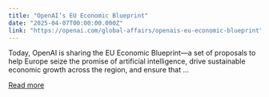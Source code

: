 ```yaml
---
title: "OpenAI’s EU Economic Blueprint"
date: "2025-04-07T00:00:00.000Z"
link: "https://openai.com/global-affairs/openais-eu-economic-blueprint"
---
```


Today, OpenAI is sharing the EU Economic Blueprint—a set of proposals to help Europe seize the promise of artificial intelligence, drive sustainable economic growth across the region, and ensure that ...

[Read more](https://openai.com/global-affairs/openais-eu-economic-blueprint)
